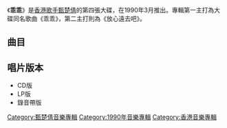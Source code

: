 {{Album infobox | <!-- See Wikipedia:WikiProject_Albums -->
|  Name        = 乖乖
|  Type        = [[專輯|專輯]]
|  Artist      = [[甄楚倩|甄楚倩]]
|  Cover       = 甄楚倩 乖乖.jpg
|  Released    = 1990年3月
|  Recorded    = 1989年-1990年
|  Genre       = [[粵語流行音樂|粵語流行音樂]]
|  Length      = 41:19
|  Label       = [[索尼音樂娛樂_(香港)|新力音樂]]
|  Number      = 
|  Producer    = [[梁兆強|梁兆強]]<br />[[楊宗熊|楊宗熊]]
|  Last album  = [[今天天氣呵呵呵|今天天氣呵呵呵]]<br />（1989年8月）
|  This album  = '''乖乖'''<br />（1990年3月）
|  Next album  = [[夢醒時份|夢醒時份]]<br />（1990年10月）
}}

《'''乖乖'''》是[[香港|香港]][[歌手|歌手]][[甄楚倩|甄楚倩]]的第四張大碟，在1990年3月推出。專輯第一主打為大碟同名歌曲《乖乖》，第二主打則為《放心遠去吧》。

== 曲目 ==
{{Tracklist
| headline = 
| total_length = 41:19

| all_writing = 
| all_music = 
| all_lyrics = 
| all_arranger = 
| all_producer = [[梁兆強|梁兆強]]、[[楊宗熊|楊宗熊]]

| title1 = 乖乖
| note1 = 
| music1 = [[Lennox|Lennox]]<br>[[Stewart|Stewart]]<br>[[Wilson|Wilson]]<br>[[Seymour|Seymour]]
| lyrics1 = [[林振強|林振強]]
| arranger1 = [[林鑛培|林鑛培]]
| longnote1 = 第一主打
| length1 = 4:12

| title2 = 衝動
| note2 = 
| music2 = [[Tim_Simenon|Tim Simenon]]<br>[[Pascal|Pascal]]<br>[[Gabriel|Gabriel]]
| lyrics2 = [[林振強|林振強]]
| arranger2 = [[唐奕聰|唐奕聰]]
| longnote2 = 
| length2 = 4:01

| title3 = 放心遠去吧
| note3 = 
| music3 = [[鈴木喜三郎|鈴木喜三郎]]
| lyrics3 = [[陳少琪|陳少琪]]
| arranger3 = [[黃良昇|黃良昇]]
| longnote3 = 第二主打.原曲為[[中森明菜|中森明菜]]的《乱火》
| length3 = 4:20

| title4 = 依稀的浪漫
| note4 = 
| music4 = [[李雅桑|李雅桑]]
| lyrics4 = [[周禮茂|周禮茂]]
| arranger4 = [[鮑比達|鮑比達]]
| longnote4 = 
| length4 = 3:48

| title5 = 甜夢
| note5 = 
| music5 = [[L.Holdridge|L.Holdridge]]<br>[[A.Leikin|A.Leikin]]
| lyrics5 = [[潘源良|潘源良]]
| arranger5 = [[杜自持|杜自持]]
| longnote5 = 
| length5 = 4:12

| title6 = 情逝了
| note6 = 
| music6 = 唐奕聰
| lyrics6 = [[因葵|因葵]]
| arranger6 = 唐奕聰
| longnote6 = 
| length6 = 4:28

| title7 = 分手雨夜
| note7 = 黃良昇合唱
| music7 = 黃良昇
| lyrics7 = 周禮茂
| arranger7 = 黃良昇
| longnote7 = 第三主打
| length7 = 4:20

| title8 = 蒲公英之歌
| note8 = 
| music8 = [[黃霑|黃霑]]
| lyrics8 = 黃霑
| arranger8 = 鮑比達
| longnote8 = 
| length8 = 3:36

| title9 = 不想再多記起
| note9 = 
| music9 = [[Norma_Helms|Norma Helms]]<br>[[Mitch_Bottler|Mitch Bottler]]
| lyrics9 = [[潘偉源|潘偉源]]
| arranger9 = 鮑比達
| longnote9 = 英語原曲為《Knife》
| length9 = 4:14

| title10 = 失蹤伴侶
| note10 = 
| music10 = 鮑比達
| lyrics10 = [[林夕|林夕]]
| arranger10 = 鮑比達
| longnote10 = 
| length10 = 3:48
}}

== 唱片版本 ==
*CD版
*LP版
*錄音帶版

[[Category:甄楚倩音樂專輯|Category:甄楚倩音樂專輯]]
[[Category:1990年音樂專輯|Category:1990年音樂專輯]]
[[Category:香港音樂專輯|Category:香港音樂專輯]]